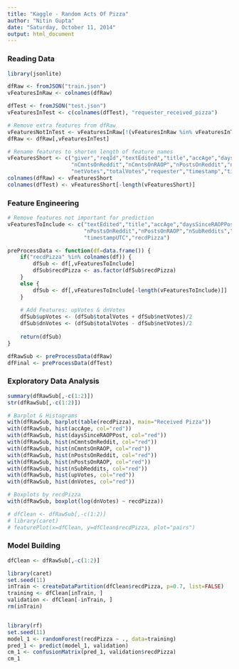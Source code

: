 ```yaml
---
title: "Kaggle - Random Acts Of Pizza"
author: "Nitin Gupta"
date: "Saturday, October 11, 2014"
output: html_document
---
```


### Reading Data
```r
library(jsonlite)

dfRaw <- fromJSON("train.json")
vFeaturesInRaw <- colnames(dfRaw)

dfTest <- fromJSON("test.json")
vFeaturesInTest <- c(colnames(dfTest), "requester_received_pizza")

# Remove extra features from dfRaw
vFeaturesNotInTest <- vFeaturesInRaw[!(vFeaturesInRaw %in% vFeaturesInTest)]
dfRaw <- dfRaw[,vFeaturesInTest]

# Rename features to shorten length of feature names
vFeaturesShort <- c("giver","reqId","textEdited","title","accAge","daysSinceRAOPPost",
                    "nCmntsOnReddit","nCmntsOnRAOP","nPostsOnReddit","nPostsOnRAOP","nSubReddits","listSubReddits",
                    "netVotes","totalVotes","requester","timestamp","timestampUTC","recdPizza")
colnames(dfRaw) <- vFeaturesShort
colnames(dfTest) <- vFeaturesShort[-length(vFeaturesShort)]
```


### Feature Engineering
```r
# Remove features not important for prediction
vFeaturesToInclude <- c("textEdited","title","accAge","daysSinceRAOPPost","nCmntsOnReddit","nCmntsOnRAOP",
                        "nPostsOnReddit","nPostsOnRAOP","nSubReddits","netVotes","totalVotes","requester",
                        "timestampUTC","recdPizza")

preProcessData <- function(df=data.frame()) {
    if("recdPizza" %in% colnames(df)) {
        dfSub <- df[,vFeaturesToInclude]
        dfSub$recdPizza <- as.factor(dfSub$recdPizza)
    }
    else {
        dfSub <- df[,vFeaturesToInclude[-length(vFeaturesToInclude)]]
    }
    
    # Add Features: upVotes & dnVotes
    dfSub$upVotes <- (dfSub$totalVotes + dfSub$netVotes)/2
    dfSub$dnVotes <- (dfSub$totalVotes - dfSub$netVotes)/2
    
    return(dfSub)
}

dfRawSub <- preProcessData(dfRaw)
dfFinal <- preProcessData(dfTest)
```


### Exploratory Data Analysis
```r
summary(dfRawSub[,-c(1:2)])
str(dfRawSub[,-c(1:2)])

# Barplot & Histograms
with(dfRawSub, barplot(table(recdPizza), main="Received Pizza"))
with(dfRawSub, hist(accAge, col="red"))
with(dfRawSub, hist(daysSinceRAOPPost, col="red"))
with(dfRawSub, hist(nCmntsOnReddit, col="red"))
with(dfRawSub, hist(nCmntsOnRAOP, col="red"))
with(dfRawSub, hist(nPostsOnReddit, col="red"))
with(dfRawSub, hist(nPostsOnRAOP, col="red"))
with(dfRawSub, hist(nSubReddits, col="red"))
with(dfRawSub, hist(upVotes, col="red"))
with(dfRawSub, hist(dnVotes, col="red"))

# Boxplots by recdPizza
with(dfRawSub, boxplot(log(dnVotes) ~ recdPizza))

# dfClean <- dfRawSub[,-c(1:2)]
# library(caret)
# featurePlot(x=dfClean, y=dfClean$recdPizza, plot="pairs")
```


### Model Building
```r
dfClean <- dfRawSub[,-c(1:2)]

library(caret)
set.seed(11)
inTrain <- createDataPartition(dfClean$recdPizza, p=0.7, list=FALSE)
training <- dfClean[inTrain, ]
validation <- dfClean[-inTrain, ]
rm(inTrain)


library(rf)
set.seed(11)
model_1 <- randomForest(recdPizza ~ ., data=training)
pred_1 <- predict(model_1, validation)
cm_1 <- confusionMatrix(pred_1, validation$recdPizza)
cm_1
```


